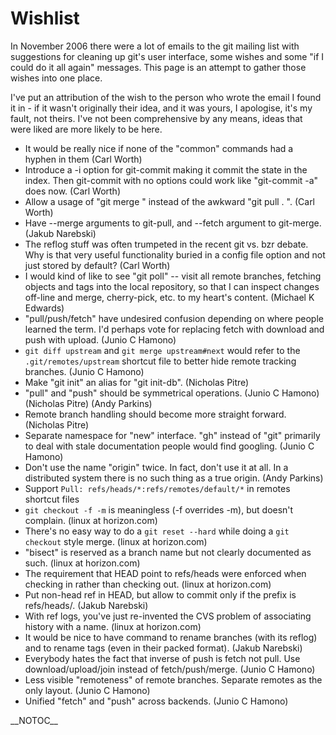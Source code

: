 = Wishlist =

In November 2006 there were a lot of emails to the git mailing list with suggestions for cleaning up git's user interface, some wishes and some "if I could do it all again" messages.  This page is an attempt to gather those wishes into one place.

I've put an attribution of the wish to the person who wrote the email I found it in - if it wasn't originally their idea, and it was yours, I apologise, it's my fault, not theirs.  I've not been comprehensive by any means, ideas that were liked are more likely to be here.

* It would be really nice if none of the "common" commands had a hyphen in them (Carl Worth)
* Introduce a -i option for git-commit making it commit the state in the index. Then git-commit with no options could work like "git-commit -a" does now. (Carl Worth)
* Allow a usage of "git merge <branch>" instead of the awkward "git pull . <branch>". (Carl Worth)
* Have --merge arguments to git-pull, and --fetch argument to git-merge. (Jakub Narebski)
* The reflog stuff was often trumpeted in the recent git vs. bzr debate. Why is that very useful functionality buried in a config file option and not just stored by default?  (Carl Worth)
* I would kind of like to see "git poll" -- visit all remote branches, fetching objects and tags into the local repository, so that I can inspect changes off-line and merge, cherry-pick, etc. to my heart's content. (Michael K Edwards)
* "pull/push/fetch" have undesired confusion depending on where people learned the term.  I'd perhaps vote for replacing fetch with download and push with upload. (Junio C Hamono)
* <code><nowiki>git diff upstream</nowiki></code> and <code><nowiki>git merge upstream#next</nowiki></code> would refer to the <code><nowiki>.git/remotes/upstream</nowiki></code> shortcut file to better hide remote tracking branches.  (Junio C Hamono)
* Make "git init" an alias for "git init-db". (Nicholas Pitre)
* "pull" and "push" should be symmetrical operations.  (Junio C Hamono) (Nicholas Pitre) (Andy Parkins)
* Remote branch handling should become more straight forward.  (Nicholas Pitre)
* Separate namespace for "new" interface.  "gh" instead of "git" primarily to deal with stale documentation people would find googling.  (Junio C Hamono)
* Don't use the name "origin" twice.  In fact, don't use it at all.  In a distributed system there is no such thing as a true origin.  (Andy Parkins)
* Support <code><nowiki>Pull: refs/heads/*:refs/remotes/default/*</nowiki></code> in remotes shortcut files
* <code><nowiki>git checkout -f -m</nowiki></code> is meaningless (-f overrides -m), but doesn't complain. (linux at horizon.com)
* There's no easy way to do a <code><nowiki>git reset --hard</nowiki></code> while doing a <code><nowiki>git checkout</nowiki></code> style merge. (linux at horizon.com)
* "bisect" is reserved as a branch name but not clearly documented as such. (linux at horizon.com)
* The requirement that HEAD point to refs/heads were enforced when checking in rather than checking out. (linux at horizon.com)
* Put non-head ref in HEAD, but allow to commit only if the prefix is refs/heads/. (Jakub Narebski)
* With ref logs, you've just re-invented the CVS problem of associating history with a name. (linux at horizon.com)
* It would be nice to have command to rename branches (with its reflog) and to rename tags (even in their packed format). (Jakub Narebski)
* Everybody hates the fact that inverse of push is fetch not pull. Use download/upload/join instead of fetch/push/merge.  (Junio C Hamono)
* Less visible "remoteness" of remote branches.  Separate remotes as the only layout.  (Junio C Hamono)
* Unified "fetch" and "push" across backends.  (Junio C Hamono)

__NOTOC__